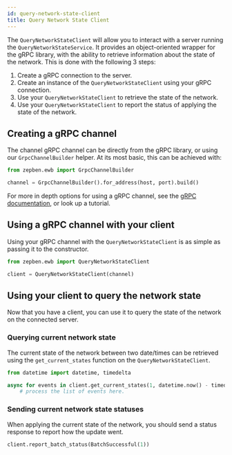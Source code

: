 ```yaml
---
id: query-network-state-client
title: Query Network State Client
---
```



The `QueryNetworkStateClient` will allow you to interact with a server running the `QueryNetworkStateService`. It provides an object-oriented
wrapper for the gRPC library, with the ability to retrieve information about the state of the network. This is done with the following 3 steps:

1. Create a gRPC connection to the server.
2. Create an instance of the `QueryNetworkStateClient` using your gRPC connection.
3. Use your `QueryNetworkStateClient` to retrieve the state of the network.
4. Use your `QueryNetworkStateClient` to report the status of applying the state of the network.

## Creating a gRPC channel

The channel gRPC channel can be directly from the gRPC library, or using our `GrpcChannelBuilder` helper. At its most basic, this can be achieved with:

```python
from zepben.ewb import GrpcChannelBuilder

channel = GrpcChannelBuilder().for_address(host, port).build()
```

For more in depth options for using a gRPC channel, see the [gRPC documentation](https://grpc.io/docs/languages/), or look up a tutorial.

## Using a gRPC channel with your client

Using your gRPC channel with the `QueryNetworkStateClient` is as simple as passing it to the constructor.

```python
from zepben.ewb import QueryNetworkStateClient

client = QueryNetworkStateClient(channel)
```

## Using your client to query the network state

Now that you have a client, you can use it to query the state of the network on the connected server.

### Querying current network state

The current state of the network between two date/times can be retrieved using the `get_current_states` function on the `QueryNetworkStateClient`.

```python
from datetime import datetime, timedelta

async for events in client.get_current_states(1, datetime.now() - timedelta(days=1), datetime.now()):
    # process the list of events here.
```

### Sending current network state statuses

When applying the current state of the network, you should send a status response to report how the update went.

```python
client.report_batch_status(BatchSuccessful(1))
```
